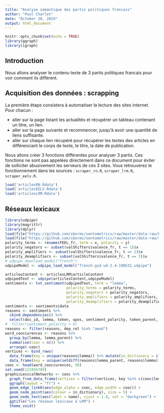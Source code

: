 ```yaml
---
title: "Analyse sémantique des partis politiques francais"
author: "Paul Charlet"
date: "October 20, 2019"
output: html_document
---
```


```r
knitr::opts_chunk$set(echo = TRUE)
library(ggraph)
library(igraph)
```

## Introduction

Nous allons analyser le contenu texte de 3 partis politiques francais pour voir comment ils diffèrent.

## Acquisition des données : scrapping

La première étape consistera à automatiser la lecture des sites internet. Pour chacun :

* aller sur la page listant les actualités et récupérer un tableau contenant un titre, un lien.
* aller sur la page suivante et recommencer, jusqu'à avoir une quantité de liens suffisante.
* aller sur chaque lien récupéré pour récupérer les textes des articles en différenciant le corps de texte, le titre, la date de publication.

Nous allons créer 3 fonctions différentes pour analyser 3 partis. Ces fonctions ne sont pas appelées directement dans ce document pour éviter de solliciter abusivement les serveurs de ces 3 sites. Vous retrouverez le fonctionnement dans les sources : `scraper_rn.R`, `scraper_lrm.R`, `scraper_eelv.R`.

```r
load('articlesRN.Rdata')
load('articlesEELV.Rdata')
load('articlesLRM.Rdata')
```

## Réseaux lexicaux

```r
library(udpipe)
library(magrittr)
library(dplyr)
load(file("https://github.com/sborms/sentometrics/raw/master/data-raw/FEEL_fr.rda"))
load(file("https://github.com/sborms/sentometrics/raw/master/data-raw/valence-raw/valShifters.rda"))
polarity_terms <- rename(FEEL_fr, term = x, polarity = y)
polarity_negators <- subset(valShifters$valence_fr, t == 1)$x
polarity_amplifiers <- subset(valShifters$valence_fr, t == 2)$x
polarity_deamplifiers <- subset(valShifters$valence_fr, t == 3)$x
# udpipe_download_model("french")
udpipeModel <- udpipe_load_model("french-gsd-ud-2.4-190531.udpipe")

articlesContent <- articlesLRM$articleContent
udpipedText <- udpipe(articlesContent,udpipeModel)
sentiments <- txt_sentiment(udpipedText, term = "lemma", 
                            polarity_terms = polarity_terms,
                            polarity_negators = polarity_negators, 
                            polarity_amplifiers = polarity_amplifiers,
                            polarity_deamplifiers = polarity_deamplifiers)
sentiments <- sentiments$data
reasons <- sentiments %>% 
  cbind_dependencies() %>%
  select(doc_id, lemma, token, upos, sentiment_polarity, token_parent, lemma_parent, upos_parent, dep_rel) #%>%
#  filter(sentiment_polarity < 0)
reasons <- filter(reasons, dep_rel %in% "amod")
word_cooccurences <- reasons %>% 
  group_by(lemma, lemma_parent) %>%
  summarise(cooc = n()) %>%
  arrange(-cooc)
vertices <- bind_rows(
  data_frame(key = unique(reasons$lemma)) %>% mutate(in_dictionary = if_else(key %in% polarity_terms$term, "in_dictionary", "linked-to")),
  data_frame(key = unique(setdiff(reasons$lemma_parent, reasons$lemma))) %>% mutate(in_dictionary = "linked-to"))
cooc <- head(word_cooccurences, 50)
set.seed(123456789)
graphicLexicalNetworks <- cooc %>%  
  graph_from_data_frame(vertices = filter(vertices, key %in% c(cooc$lemma, cooc$lemma_parent))) %>%
  ggraph(layout = "fr") +
  geom_edge_link0(aes(edge_alpha = cooc, edge_width = cooc)) +
  geom_node_point(aes(colour = in_dictionary), size = 5) +
  geom_node_text(aes(label = name), vjust = 1.8, col = "darkgreen") +
  ggtitle("Les réseaux lexicaux à LRM") +
  theme_void()
```